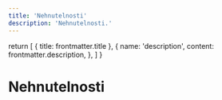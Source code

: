 ```yaml
---
title: 'Nehnutelnosti'
description: 'Nehnutelnosti.'
---
```


  return [
    { title: frontmatter.title },
    {
      name: 'description',
      content: frontmatter.description,
    },
  ]
}

# Nehnutelnosti
